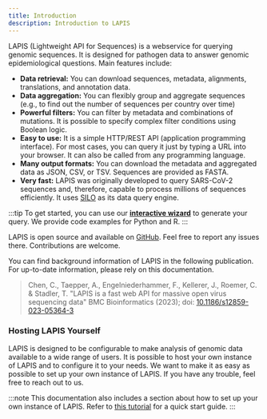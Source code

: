 ```yaml
---
title: Introduction
description: Introduction to LAPIS
---
```


LAPIS (Lightweight API for Sequences) is a webservice for querying genomic sequences. It is designed for pathogen data
to answer genomic epidemiological questions. Main features include:

-   **Data retrieval:** You can download sequences, metadata, alignments, translations, and annotation data.
-   **Data aggregation:** You can flexibly group and aggregate sequences (e.g., to find out the number of sequences per
    country over time)
-   **Powerful filters:** You can filter by metadata and combinations of mutations. It is possible to specify complex
    filter conditions using Boolean logic.
-   **Easy to use:** It is a simple HTTP/REST API (application programming interface). For most cases, you can query it
    just by typing a URL into your browser. It can also be called from any programming language.
-   **Many output formats:** You can download the metadata and aggregated data as JSON, CSV, or TSV. Sequences are
    provided as FASTA.
-   **Very fast:** LAPIS was originally developed to query SARS-CoV-2 sequences and, therefore, capable to process
    millions of sequences efficiently. It uses [SILO](https://github.com/GenSpectrum/LAPIS-SILO) as its data query
    engine.

:::tip
To get started, you can use our [**interactive wizard**](./generate-your-request) to generate your query.
We provide code examples for Python and R.
:::

LAPIS is open source and available on [GitHub](https://github.com/GenSpectrum/LAPIS).
Feel free to report any issues there. Contributions are welcome.

You can find background information of LAPIS in the following publication.
For up-to-date information, please rely on this documentation.

> Chen, C., Taepper, A., Engelniederhammer, F., Kellerer, J., Roemer, C. & Stadler, T. "LAPIS is a fast web API for
> massive open virus sequencing data" BMC Bioinformatics (2023); doi:
> [10.1186/s12859-023-05364-3](https://doi.org/10.1186/s12859-023-05364-3)

### Hosting LAPIS Yourself

LAPIS is designed to be configurable to make analysis of genomic data available to a wide range of users.
It is possible to host your own instance of LAPIS and to configure it to your needs.
We want to make it as easy as possible to set up your own instance of LAPIS.
If you have any trouble, feel free to reach out to us.

:::note
This documentation also includes a section about how to set up your own instance of LAPIS.
Refer to [this tutorial](../../maintainer-docs/tutorials/start-lapis-and-silo) for a quick start guide.
:::
